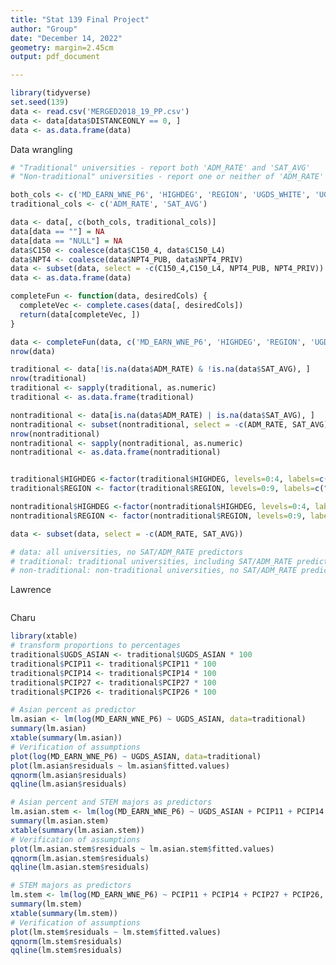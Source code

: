```yaml
---
title: "Stat 139 Final Project"
author: "Group"
date: "December 14, 2022"
geometry: margin=2.45cm
output: pdf_document

---
```


```r
library(tidyverse)
set.seed(139)
data <- read.csv('MERGED2018_19_PP.csv')
data <- data[data$DISTANCEONLY == 0, ]
data <- as.data.frame(data)
```

Data wrangling
```r
# "Traditional" universities - report both 'ADM_RATE' and 'SAT_AVG' 
# "Non-traditional" universities - report one or neither of 'ADM_RATE' and 'SAT_AVG' 

both_cols <- c('MD_EARN_WNE_P6', 'HIGHDEG', 'REGION', 'UGDS_WHITE', 'UGDS_BLACK', 'UGDS_HISP', 'UGDS_ASIAN', 'UGDS_AIAN', 'UGDS_NHPI', 'C150_4', 'C150_L4', 'UGDS', 'UGDS_MEN', 'NPT4_PUB', 'NPT4_PRIV', 'PCIP04', 'PCIP05', 'PCIP09', 'PCIP11', 'PCIP12', 'PCIP14', 'PCIP23', 'PCIP26', 'PCIP27', 'PCIP38', 'PCIP42', 'PCIP45', 'PCIP50', 'PCIP51', 'PCIP52', 'PCIP54')
traditional_cols <- c('ADM_RATE', 'SAT_AVG')

data <- data[, c(both_cols, traditional_cols)]
data[data == ""] = NA
data[data == "NULL"] = NA
data$C150 <- coalesce(data$C150_4, data$C150_L4)
data$NPT4 <- coalesce(data$NPT4_PUB, data$NPT4_PRIV)
data <- subset(data, select = -c(C150_4,C150_L4, NPT4_PUB, NPT4_PRIV))
data <- as.data.frame(data)

completeFun <- function(data, desiredCols) {
  completeVec <- complete.cases(data[, desiredCols])
  return(data[completeVec, ])
}

data <- completeFun(data, c('MD_EARN_WNE_P6', 'HIGHDEG', 'REGION', 'UGDS_WHITE', 'UGDS_BLACK', 'UGDS_HISP', 'UGDS_ASIAN', 'UGDS_AIAN', 'UGDS_NHPI', 'C150', 'UGDS', 'UGDS_MEN', 'NPT4', 'PCIP04', 'PCIP05', 'PCIP09', 'PCIP11', 'PCIP12', 'PCIP14', 'PCIP23', 'PCIP26', 'PCIP27', 'PCIP38', 'PCIP42', 'PCIP45', 'PCIP50', 'PCIP51', 'PCIP52', 'PCIP54'))
nrow(data)

traditional <- data[!is.na(data$ADM_RATE) & !is.na(data$SAT_AVG), ]
nrow(traditional)
traditional <- sapply(traditional, as.numeric)
traditional <- as.data.frame(traditional)

nontraditional <- data[is.na(data$ADM_RATE) | is.na(data$SAT_AVG), ]
nontraditional <- subset(nontraditional, select = -c(ADM_RATE, SAT_AVG))
nrow(nontraditional)
nontraditional <- sapply(nontraditional, as.numeric)
nontraditional <- as.data.frame(nontraditional)


traditional$HIGHDEG <-factor(traditional$HIGHDEG, levels=0:4, labels=c("Non-degree granting", "Certificate degree", "Associate degree", "Bachelor's degree", "Graduate degree"))
traditional$REGION <- factor(traditional$REGION, levels=0:9, labels=c("U.S. Service Schools", "New England", "Mid East", "Great Lakes", "Plains", "Southeast", "Southwest", "Rocky Mountains", "Far West", "Outlying Areas"))

nontraditional$HIGHDEG <-factor(nontraditional$HIGHDEG, levels=0:4, labels=c("Non-degree granting", "Certificate degree", "Associate degree", "Bachelor's degree", "Graduate degree"))
nontraditional$REGION <- factor(nontraditional$REGION, levels=0:9, labels=c("U.S. Service Schools", "New England", "Mid East", "Great Lakes", "Plains", "Southeast", "Southwest", "Rocky Mountains", "Far West", "Outlying Areas"))

data <- subset(data, select = -c(ADM_RATE, SAT_AVG))

# data: all universities, no SAT/ADM_RATE predictors
# traditional: traditional universities, including SAT/ADM_RATE predictors
# non-traditional: non-traditional universities, no SAT/ADM_RATE predictors 
```

Lawrence
```r

```

Charu
```r
library(xtable)
# transform proportions to percentages
traditional$UGDS_ASIAN <- traditional$UGDS_ASIAN * 100
traditional$PCIP11 <- traditional$PCIP11 * 100
traditional$PCIP14 <- traditional$PCIP14 * 100
traditional$PCIP27 <- traditional$PCIP27 * 100
traditional$PCIP26 <- traditional$PCIP26 * 100

# Asian percent as predictor
lm.asian <- lm(log(MD_EARN_WNE_P6) ~ UGDS_ASIAN, data=traditional)
summary(lm.asian)
xtable(summary(lm.asian))
# Verification of assumptions
plot(log(MD_EARN_WNE_P6) ~ UGDS_ASIAN, data=traditional)
plot(lm.asian$residuals ~ lm.asian$fitted.values)
qqnorm(lm.asian$residuals)
qqline(lm.asian$residuals)

# Asian percent and STEM majors as predictors
lm.asian.stem <- lm(log(MD_EARN_WNE_P6) ~ UGDS_ASIAN + PCIP11 + PCIP14 + PCIP27 + PCIP26, data=traditional)
summary(lm.asian.stem)
xtable(summary(lm.asian.stem))
# Verification of assumptions
plot(lm.asian.stem$residuals ~ lm.asian.stem$fitted.values)
qqnorm(lm.asian.stem$residuals)
qqline(lm.asian.stem$residuals)

# STEM majors as predictors
lm.stem <- lm(log(MD_EARN_WNE_P6) ~ PCIP11 + PCIP14 + PCIP27 + PCIP26, data=traditional)
summary(lm.stem)
xtable(summary(lm.stem))
# Verification of assumptions
plot(lm.stem$residuals ~ lm.stem$fitted.values)
qqnorm(lm.stem$residuals)
qqline(lm.stem$residuals)
```


